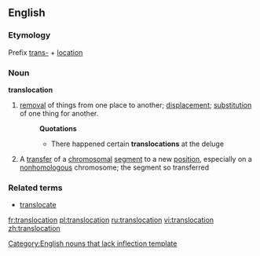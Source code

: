 ==English==

===Etymology===
Prefix [[trans-]] + [[location]]

===Noun===
'''translocation'''[[Category:English nouns that lack inflection template]]

# [[removal]] of things from one place to another; [[displacement]]; [[substitution]] of one thing for another.
#:'''Quotations'''
#:*There happened certain '''translocations''' at the deluge
# {{genetics}} A [[transfer]] of a [[chromosomal]] [[segment]] to a new [[position]], especially on a [[nonhomologous]] chromosome; the segment so transferred

===Related terms===
*[[translocate]]

[[fr:translocation]]
[[pl:translocation]]
[[ru:translocation]]
[[vi:translocation]]
[[zh:translocation]]